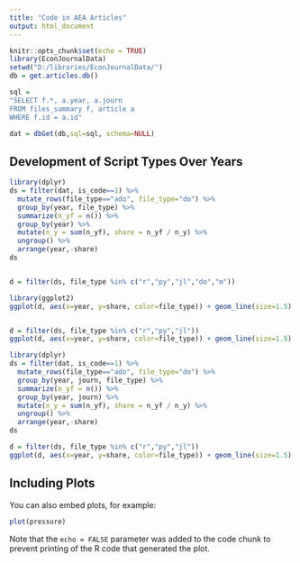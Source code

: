 ```yaml
---
title: "Code in AEA Articles"
output: html_document
---
```


```r
knitr::opts_chunk$set(echo = TRUE)
library(EconJournalData)
setwd("D:/libraries/EconJournalData/")
db = get.articles.db()

sql = 
"SELECT f.*, a.year, a.journ 
FROM files_summary f, article a
WHERE f.id = a.id"

dat = dbGet(db,sql=sql, schema=NULL)
```

## Development of Script Types Over Years

```r
library(dplyr)
ds = filter(dat, is_code==1) %>%
  mutate_rows(file_type=="ado", file_type="do") %>%
  group_by(year, file_type) %>%
  summarize(n_yf = n()) %>%
  group_by(year) %>%
  mutate(n_y = sum(n_yf), share = n_yf / n_y) %>%
  ungroup() %>%
  arrange(year,-share)
ds  


d = filter(ds, file_type %in% c("r","py","jl","do","m"))

library(ggplot2)
ggplot(d, aes(x=year, y=share, color=file_type)) + geom_line(size=1.5) + scale_y_log10() + theme_bw()


d = filter(ds, file_type %in% c("r","py","jl"))
ggplot(d, aes(x=year, y=share, color=file_type)) + geom_line(size=1.5) + scale_y_log10() + theme_bw()

```




```r
library(dplyr)
ds = filter(dat, is_code==1) %>%
  mutate_rows(file_type=="ado", file_type="do") %>%
  group_by(year, journ, file_type) %>%
  summarize(n_yf = n()) %>%
  group_by(year, journ) %>%
  mutate(n_y = sum(n_yf), share = n_yf / n_y) %>%
  ungroup() %>%
  arrange(year,-share)
ds

d = filter(ds, file_type %in% c("r","py","jl"))
ggplot(d, aes(x=year, y=share, color=file_type)) + geom_line(size=1.5) + scale_y_log10() + theme_bw() + facet_wrap(~journ)


```

## Including Plots

You can also embed plots, for example:

```r
plot(pressure)
```

Note that the `echo = FALSE` parameter was added to the code chunk to prevent printing of the R code that generated the plot.
